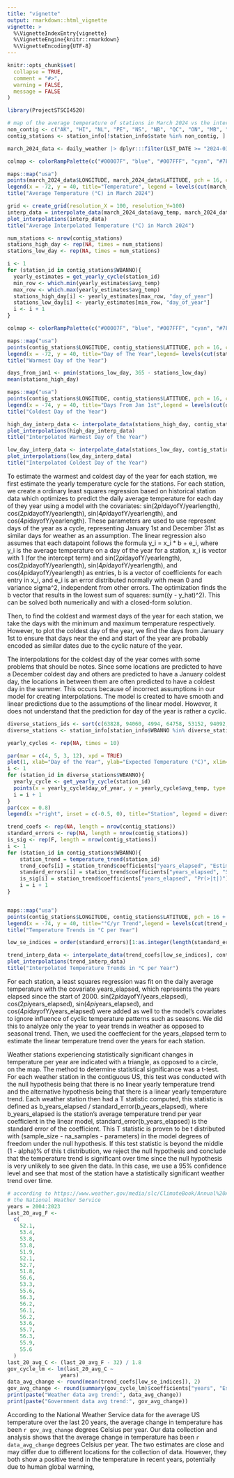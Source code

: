 ```yaml
---
title: "vignette"
output: rmarkdown::html_vignette
vignette: >
  %\VignetteIndexEntry{vignette}
  %\VignetteEngine{knitr::rmarkdown}
  %\VignetteEncoding{UTF-8}
---
```


```r
knitr::opts_chunk$set(
  collapse = TRUE,
  comment = "#>",
  warning = FALSE,
  message = FALSE
)
```

```r
library(ProjectSTSCI4520)
```

```r
# map of the average temperature of stations in March 2024 vs the interpolated data map
non_contig <- c("AK", "HI", "NL", "PE", "NS", "NB", "QC", "ON", "MB", "SK", "AB", "BC", "YT", "NT", "NU")
contig_stations <- station_info[!station_info$state %in% non_contig, ]

march_2024_data <- daily_weather |> dplyr:::filter(LST_DATE >= "2024-03-01", LST_DATE < "2024-04-01", !state %in% non_contig) |> dplyr:::group_by(`station name`, LONGITUDE, LATITUDE) |> dplyr:::summarise(avg_temp = mean(T_DAILY_AVG))

colmap <- colorRampPalette(c("#00007F", "blue", "#007FFF", "cyan", "#7FFF7F", "yellow", "#FF7F00", "red", "#7F0000"))

maps::map("usa")
points(march_2024_data$LONGITUDE, march_2024_data$LATITUDE, pch = 16, col =  colmap(10)[cut(march_2024_data$avg_temp, 10)])
legend(x = -72, y = 40, title="Temperature", legend = levels(cut(march_2024_data$avg_temp, 10)), col = colmap(10), pch=20, xpd=TRUE)
title("Average Temperature (°C) in March 2024")

grid <- create_grid(resolution_X = 100, resolution_Y=100)
interp_data = interpolate_data(march_2024_data$avg_temp, march_2024_data$LONGITUDE, march_2024_data$LATITUDE, gridpoints = grid, use_elev = T)
plot_interpolations(interp_data)
title("Average Interpolated Temperature (°C) in March 2024")
```



```r
num_stations <- nrow(contig_stations)
stations_high_day <- rep(NA, times = num_stations)
stations_low_day <- rep(NA, times = num_stations)

i <- 1
for (station_id in contig_stations$WBANNO){
  yearly_estimates = get_yearly_cycle(station_id)
  min_row <- which.min(yearly_estimates$avg_temp)
  max_row <- which.max(yearly_estimates$avg_temp)
  stations_high_day[i] <- yearly_estimates[max_row, "day_of_year"]
  stations_low_day[i] <- yearly_estimates[min_row, "day_of_year"]
  i <- i + 1
}

colmap <- colorRampPalette(c("#00007F", "blue", "#007FFF", "cyan", "#7FFF7F", "yellow", "#FF7F00", "red", "#7F0000"))

maps::map("usa")
points(contig_stations$LONGITUDE, contig_stations$LATITUDE, pch = 16, col =  colmap(10)[cut(stations_high_day, 10)])
legend(x = -72, y = 40, title="Day of The Year",legend= levels(cut(stations_high_day, 10)), col = colmap(10), pch=20, xpd=TRUE)
title("Warmest Day of the Year")

days_from_jan1 <- pmin(stations_low_day, 365 - stations_low_day)
mean(stations_high_day)

maps::map("usa")
points(contig_stations$LONGITUDE, contig_stations$LATITUDE, pch = 16, col =  colmap(10)[cut(days_from_jan1, 10)])
legend(x = -74, y = 40, title="Days From Jan 1st",legend = levels(cut(days_from_jan1, 10)), col = colmap(10), pch=20, xpd=TRUE)
title("Coldest Day of the Year")

high_day_interp_data <- interpolate_data(stations_high_day, contig_stations$LONGITUDE, contig_stations$LATITUDE, gridpoints = grid)
plot_interpolations(high_day_interp_data)
title("Interpolated Warmest Day of the Year")

low_day_interp_data <- interpolate_data(stations_low_day, contig_stations$LONGITUDE, contig_stations$LATITUDE, gridpoints = grid)
plot_interpolations(low_day_interp_data)
title("Interpolated Coldest Day of the Year")
```

To estimate the warmest and coldest day of the year for each station, we first estimate the yearly temperature cycle for the stations. For each station, we create a ordinary least squares regression based on historical station data which optimizes to predict the daily average temperature for each day of they year using a model with the covariates: sin(2*pi*dayofY/yearlength), cos(2*pi*dayofY/yearlength), sin(4*pi*dayofY/yearlength), and cos(4*pi*dayofY/yearlength). These parameters are used to use represent days of the year as a cycle, representing January 1st and December 31st as similar days for weather as an assumption. The linear regression also assumes that each datapoint follows the formula y_i = x_i * b + e_i, where y_i is the average temperature on a day of the year for a station, x_i is vector with 1 (for the intercept term) and sin(2*pi*dayofY/yearlength), cos(2*pi*dayofY/yearlength), sin(4*pi*dayofY/yearlength), and cos(4*pi*dayofY/yearlength) as entries, b is a vector of coefficients for each entry in x_i, and e_i is an error distributed normally with mean 0 and variance sigma^2, independent from other errors. The optimization finds the b vector that results in the lowest sum of squares: sum((y - y_hat)^2). This can be solved both numerically and with a closed-form solution.

Then, to find the coldest and warmest days of the year for each station, we take the days with the minimum and maximum temperature respectively. However, to plot the coldest day of the year, we find the days from January 1st to ensure that days near the end and start of the year are probably encoded as similar dates due to the cyclic nature of the year.

The interpolations for the coldest day of the year comes with some problems that should be notes. Since some locations are predicted to have a December coldest day and others are predicted to have a January coldest day, the locations in between them are often predicted to have a coldest day in the summer. This occurs because of incorrect assumptions in our model for creating interpolations. The model is created to have smooth and linear predictions due to the assumptions of the linear model. However, it does not understand that the prediction for day of the year is rather a cyclic.

```r
diverse_stations_ids <- sort(c(63828, 94060, 4994, 64758, 53152, 94092, 53968, 94645, 54808, 4223))
diverse_stations <- station_info[station_info$WBANNO %in% diverse_stations_ids, ]

yearly_cycles <- rep(NA, times = 10)

par(mar = c(4, 5, 3, 12), xpd = TRUE)
plot(1, xlab="Day of the Year", ylab="Expected Temperature (°C)", xlim=c(1, 365), ylim=c(-20, 30))
i <- 1
for (station_id in diverse_stations$WBANNO){
  yearly_cycle <- get_yearly_cycle(station_id)
  points(x = yearly_cycle$day_of_year, y = yearly_cycle$avg_temp, type = "l", col = rainbow(10)[i], lwd = 2, lty = i)
  i = i + 1
}
par(cex = 0.8)
legend(x ="right", inset = c(-0.5, 0), title="Station", legend = diverse_stations$`station name`, col = rainbow(10), lty = 1:10, pch=20)
```

```r
trend_coefs <- rep(NA, length = nrow(contig_stations))
standard_errors <- rep(NA, length = nrow(contig_stations))
is_sig <- rep(F, length = nrow(contig_stations))
i <- 1
for (station_id in contig_stations$WBANNO){
    station_trend = temperature_trend(station_id)
    trend_coefs[i] = station_trend$coefficients["years_elapsed", "Estimate"]
    standard_errors[i] = station_trend$coefficients["years_elapsed", "Std. Error"]
    is_sig[i] = station_trend$coefficients["years_elapsed", "Pr(>|t|)"] <= 0.05
    i = i + 1
}


maps::map("usa")
points(contig_stations$LONGITUDE, contig_stations$LATITUDE, pch = 16 + is_sig, col =  colmap(10)[cut(trend_coefs, 10)])
legend(x = -74, y = 40, title="°C/yr Trend",legend = levels(cut(trend_coefs, 10)), col = colmap(10), pch=20, xpd=TRUE)
title("Temperature Trends in °C per Year")

low_se_indices = order(standard_errors)[1:as.integer(length(standard_errors) * 0.75)]

trend_interp_data <- interpolate_data(trend_coefs[low_se_indices], contig_stations$LONGITUDE[low_se_indices], contig_stations$LATITUDE[low_se_indices], gridpoints = grid)
plot_interpolations(trend_interp_data)
title("Interpolated Temperature Trends in °C per Year")
```
For each station, a least squares regression was fit on the daily average temperature with the covariate years_elapsed, which represents the years elapsed since the start of 2000. sin(2*pi*dayofY/years_elapsed), cos(2*pi*years_elapsed), sin(4*pi*years_elapsed), and cos(4*pi*dayofY/years_elapsed) were added as well to the model's covariates to ignore influence of cyclic temperature patterns such as seasons. We did this to analyze only the year to year trends in weather as opposed to seasonal trend. Then, we used the coeffecient for the years_elapsed term to estimate the linear temperature trend over the years for each station.

Weather stations experiencing statistically significant changes in temperature per year are indicated with a triangle, as opposed to a circle, on the map. The method to determine statistical significance was a t-test. For each weather station in the contiguous US, this test was conducted with the null hypothesis being that there is no linear yearly temperature trend and the alternative hypothesis being that there is a linear yearly temperature trend. Each weather station then had a T statistic computed, this statistic is defined as b_years_elapsed / standard_error(b_years_elapsed), where b_years_elapsed is the station's average temperature trend per year coefficient in the linear model, standard_error(b_years_elapsed) is the standard error of the coefficient. This T statistic is proven to be t distributed with (sample_size - na_samples - parameters) in the model degrees of freedom under the null hypothesis. If this test statistic is beyond the middle (1 - alpha)% of this t distribution, we reject the null hypothesis and conclude that the temperature trend is significant over time since the null hypothesis is very unlikely to see given the data. In this case, we use a 95% confidence level and see that most of the station have a statistically significant weather trend over time.

```r
# according to https://www.weather.gov/media/slc/ClimateBook/Annual%20Average%20Temperature%20By%20Year.pdf
# the National Weather Service
years = 2004:2023
last_20_avg_F <-
  c(
    52.1,
    53.4,
    53.8,
    53.8,
    51.9,
    52.1,
    52.7,
    51.8,
    56.6,
    53.3,
    55.6,
    56.3,
    56.2,
    56.1,
    56.2,
    53.6,
    55.7,
    56.3,
    55.9,
    55.6
  )
last_20_avg_C <- (last_20_avg_F - 32) / 1.8
gov_cycle_lm <- lm(last_20_avg_C ~
                 years)
data_avg_change <- round(mean(trend_coefs[low_se_indices]), 2)
gov_avg_change <- round(summary(gov_cycle_lm)$coefficients["years", "Estimate"], 2)
print(paste("Weather data avg trend:", data_avg_change))
print(paste("Government data avg trend:", gov_avg_change))
```
According to the National Weather Service data for the average US temperature over the last 20 years, the average change in temperature has been `r gov_avg_change` degrees Celsius per year. Our data collection and analysis shows that the average change in temperature has been `r data_avg_change` degrees Celsius per year. The two estimates are close and may differ due to different locations for the collection of data. However, they both show a positive trend in the temperature in recent years, potentially due to human global warming,




